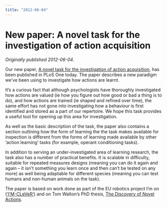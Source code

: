 ```yaml
---
title: "2012-06-04"
---
```


# New paper: A novel task for the investigation of action acquisition

*Originally published 2012-06-04*. \

Our new paper, [A novel task for the investigation of action acquisition](http://dx.plos.org/10.1371/journal.pone.0037749), has been published in PLoS One today. The paper describes a new paradigm we’ve been using to investigate how actions are learnt.

It’s a curious fact that although psychologists have thoroughly investigated how actions are valued (ie how you figure out how good or bad a thing is to do), and how actions are trained (ie shaped and refined over time), the same effort has not gone into investigating how a behaviour is first identified and stored as a part of our repertoire. We hope this task provides a useful tool for opening up this area for investigation.

As well as the basic description of the task, the paper also contains a section outlining how the form of learning the the task makes available for inspection is different from the forms of learning made available by other ‘action learning’ tasks (for example, operant conditioning tasks).

In addition to serving an under-investigated area of learning research, the task also has a number of practical benefits. It is scalable in difficulty, suitable for repeated measures designs (meaning you can do it again and again – it isn’t something you learn once and then can’t be tested on any more) as well being adaptable for different species (meaning you can test humans and non-human animals on the task).

The paper is based on work done as part of the EU robotics project I’m on ([‘I’M-CLeVeR‘](http://www.im-clever.eu/)) and on Tom Walton’s PhD thesis, [The Discovery of Novel Actions](http://etheses.whiterose.ac.uk/2204/).
